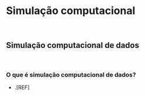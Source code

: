 # **Simulação computacional** {#simulacao-computacional}

<br>

## Simulação computacional de dados {#simulacao-computacional-dados}

<br>

### O que é simulação computacional de dados?

- .[REF]

<br>
